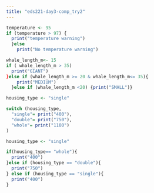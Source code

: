 ```yaml
---
title: "eds221-day3-comp_try2"
---
```


```r
temperature <- 95
if (temperature > 97) { 
  print("temperature warning")
  }else 
    print("No temperature warning")
```

```r
whale_length_m<- 15
if ( whale_length_m > 35) 
  print("GIANT")
}else if (whale_length_m >= 20 & whale_length_m<= 35){
    print("MEDIUM")
  }else if (whale_length_m <20) {print("SMALL")}
```

```r
housing_type <- "single"

switch (housing_type,
  "single"= print("400"),
  "double"= print("750"),
  "whole"= print("1100")
)
```

```r
housing_type <- "single"

if(housing_type== "whole"){
  print("400")
}else if (housing_type == "double"){
  print("750")
} else if (housing_type == "single"){
  print("400")
}
```

